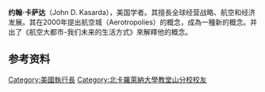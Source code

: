 {{unreferenced|time=2015-05-29T12:46:41+00:00}}
'''约翰·卡萨达'''（John D. Kasarda），美国学者。其擅長全球经营战略、航空和经济发展。其在2000年提出航空城（Aerotropolies）的概念，成為一種新的概念。并出了《航空大都市-我们未来的生活方式》來解釋他的概念。

==参考资料==
{{reflist}}

{{DEFAULTSORT:kasarda}}
[[Category:美國執行長|Category:美國執行長]]
[[Category:北卡羅萊納大學教堂山分校校友|Category:北卡羅萊納大學教堂山分校校友]]